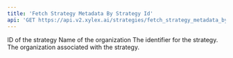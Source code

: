 ```yaml
---
title: 'Fetch Strategy Metadata By Strategy Id'
api: 'GET https://api.v2.xylex.ai/strategies/fetch_strategy_metadata_by_strategy_id'
---
```




<ParamField query="strategy_id" type="String" required  children="This parameter represents the unique identifier for a strategy, used to fetch the strategy metadata associated with it.">
  ID of the strategy
</ParamField>
<ParamField query="organization" type="String" required  children="This parameter represents the name of the organization, used to fetch metadata associated with the organization's strategies.">
  Name of the organization
</ParamField>




<ParamField query="strategy_id" type="String" required  children="A unique string that identifies a particular strategy in the system. It is used to fetch metadata associated with the strategy.">
  The identifier for the strategy.
</ParamField>
<ParamField query="organization" type="String" required  children="A unique string that identifies the organization related to the strategy. It is used to fetch metadata linked to the organization's strategies.">
  The organization associated with the strategy.
</ParamField>
